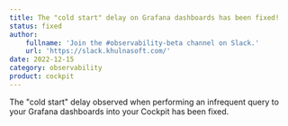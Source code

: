 ```yaml
---
title: The "cold start" delay on Grafana dashboards has been fixed!
status: fixed
author:
    fullname: 'Join the #observability-beta channel on Slack.'
    url: 'https://slack.khulnasoft.com/'
date: 2022-12-15
category: observability
product: cockpit
---
```


The "cold start" delay observed when performing an infrequent query to your Grafana dashboards into your Cockpit has been fixed.